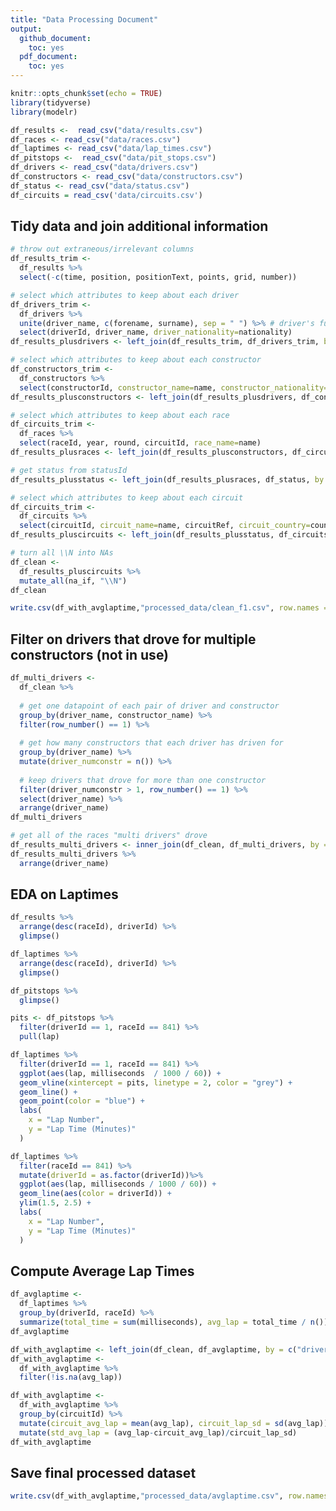 ---
title: "Data Processing Document"
output:
  github_document:
    toc: yes
  pdf_document:
    toc: yes
---

```{r setup, include=FALSE}
knitr::opts_chunk$set(echo = TRUE)
library(tidyverse)
library(modelr)
```

```{r get datasets, include = FALSE}
df_results <-  read_csv("data/results.csv")
df_races <- read_csv("data/races.csv")
df_laptimes <- read_csv("data/lap_times.csv")
df_pitstops <-  read_csv("data/pit_stops.csv")
df_drivers <- read_csv("data/drivers.csv")
df_constructors <- read_csv("data/constructors.csv")
df_status <- read_csv("data/status.csv")
df_circuits = read_csv('data/circuits.csv')
```

## Tidy data and join additional information

```{r driver tidying}
# throw out extraneous/irrelevant columns
df_results_trim <- 
  df_results %>%
  select(-c(time, position, positionText, points, grid, number))

# select which attributes to keep about each driver
df_drivers_trim <-
  df_drivers %>%
  unite(driver_name, c(forename, surname), sep = " ") %>% # driver's full name
  select(driverId, driver_name, driver_nationality=nationality)
df_results_plusdrivers <- left_join(df_results_trim, df_drivers_trim, by = "driverId")

# select which attributes to keep about each constructor
df_constructors_trim <-
  df_constructors %>%
  select(constructorId, constructor_name=name, constructor_nationality=nationality)
df_results_plusconstructors <- left_join(df_results_plusdrivers, df_constructors_trim, by = "constructorId")

# select which attributes to keep about each race
df_circuits_trim <-
  df_races %>%
  select(raceId, year, round, circuitId, race_name=name)
df_results_plusraces <- left_join(df_results_plusconstructors, df_circuits_trim, by = "raceId")

# get status from statusId
df_results_plusstatus <- left_join(df_results_plusraces, df_status, by = "statusId")

# select which attributes to keep about each circuit
df_circuits_trim <-
  df_circuits %>% 
  select(circuitId, circuit_name=name, circuitRef, circuit_country=country) 
df_results_pluscircuits <- left_join(df_results_plusstatus, df_circuits_trim, by = c("circuitId"))

# turn all \\N into NAs
df_clean <-
  df_results_pluscircuits %>%
  mutate_all(na_if, "\\N")
df_clean
```


```{r}
write.csv(df_with_avglaptime,"processed_data/clean_f1.csv", row.names = FALSE)
```

## Filter on drivers that drove for multiple constructors (not in use)

``` {r drivers that drove for multiple constructors}
df_multi_drivers <-
  df_clean %>%
  
  # get one datapoint of each pair of driver and constructor
  group_by(driver_name, constructor_name) %>%
  filter(row_number() == 1) %>%
  
  # get how many constructors that each driver has driven for
  group_by(driver_name) %>%
  mutate(driver_numconstr = n()) %>%
  
  # keep drivers that drove for more than one constructor
  filter(driver_numconstr > 1, row_number() == 1) %>%
  select(driver_name) %>% 
  arrange(driver_name)
df_multi_drivers

# get all of the races "multi drivers" drove
df_results_multi_drivers <- inner_join(df_clean, df_multi_drivers, by = "driver_name")
df_results_multi_drivers %>% 
  arrange(driver_name)
```

## EDA on Laptimes

```{r time tidying, include=FALSE}
df_results %>% 
  arrange(desc(raceId), driverId) %>% 
  glimpse()

df_laptimes %>%
  arrange(desc(raceId), driverId) %>% 
  glimpse()

df_pitstops %>% 
  glimpse()
```

```{r lap and laptimes visualization for specific race and racer}
pits <- df_pitstops %>% 
  filter(driverId == 1, raceId == 841) %>% 
  pull(lap)

df_laptimes %>% 
  filter(driverId == 1, raceId == 841) %>% 
  ggplot(aes(lap, milliseconds  / 1000 / 60)) + 
  geom_vline(xintercept = pits, linetype = 2, color = "grey") +
  geom_line() +
  geom_point(color = "blue") + 
  labs(
    x = "Lap Number",
    y = "Lap Time (Minutes)"
  )
```

```{r lap number & laptimes for all racers in a given race}
df_laptimes %>% 
  filter(raceId == 841) %>% 
  mutate(driverId = as.factor(driverId))%>% 
  ggplot(aes(lap, milliseconds / 1000 / 60)) +
  geom_line(aes(color = driverId)) + 
  ylim(1.5, 2.5) + 
  labs(
    x = "Lap Number",
    y = "Lap Time (Minutes)"
  )
```

## Compute Average Lap Times

```{r}
df_avglaptime <-
  df_laptimes %>% 
  group_by(driverId, raceId) %>%
  summarize(total_time = sum(milliseconds), avg_lap = total_time / n())
df_avglaptime

df_with_avglaptime <- left_join(df_clean, df_avglaptime, by = c("driverId", "raceId"))
df_with_avglaptime <-
  df_with_avglaptime %>% 
  filter(!is.na(avg_lap))

df_with_avglaptime <-
  df_with_avglaptime %>% 
  group_by(circuitId) %>%
  mutate(circuit_avg_lap = mean(avg_lap), circuit_lap_sd = sd(avg_lap)) %>%
  mutate(std_avg_lap = (avg_lap-circuit_avg_lap)/circuit_lap_sd)
df_with_avglaptime
```


## Save final processed dataset

```{r}
write.csv(df_with_avglaptime,"processed_data/avglaptime.csv", row.names = FALSE)
```
